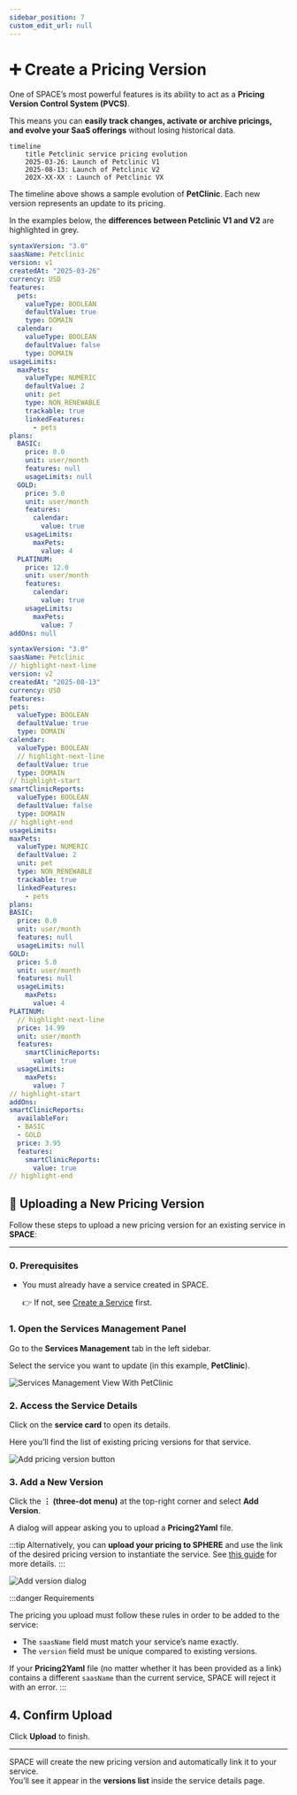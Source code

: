 ```yaml
---
sidebar_position: 7
custom_edit_url: null
---
```



# ➕ Create a Pricing Version

One of SPACE’s most powerful features is its ability to act as a **Pricing Version Control System (PVCS)**.  

This means you can **easily track changes, activate or archive pricings, and evolve your SaaS offerings** without losing historical data.

```mermaid
timeline
    title Petclinic service pricing evolution
    2025-03-26: Launch of Petclinic V1
    2025-08-13: Launch of Petclinic V2
    202X-XX-XX : Launch of Petclinic VX
```

The timeline above shows a sample evolution of **PetClinic**. Each new version represents an update to its pricing.

In the examples below, the **differences between Petclinic V1 and V2** are highlighted in grey.

<Tabs>
  <TabItem value="petclinic-v1" label="Petclinic V1">
  
  ```yaml
  syntaxVersion: "3.0"
  saasName: Petclinic
  version: v1
  createdAt: "2025-03-26"
  currency: USD
  features:
    pets:
      valueType: BOOLEAN
      defaultValue: true
      type: DOMAIN
    calendar:
      valueType: BOOLEAN
      defaultValue: false
      type: DOMAIN
  usageLimits:
    maxPets:
      valueType: NUMERIC
      defaultValue: 2
      unit: pet
      type: NON_RENEWABLE
      trackable: true
      linkedFeatures:
        - pets
  plans:
    BASIC:
      price: 0.0
      unit: user/month
      features: null
      usageLimits: null
    GOLD:
      price: 5.0
      unit: user/month
      features:
        calendar:
          value: true
      usageLimits:
        maxPets:
          value: 4
    PLATINUM:
      price: 12.0
      unit: user/month
      features:
        calendar:
          value: true
      usageLimits:
        maxPets:
          value: 7
  addOns: null
  ```
  </TabItem>

  <TabItem value="petclinic-v2" label="Petclinic V2">
  
  ```yaml
  syntaxVersion: "3.0"
saasName: Petclinic
// highlight-next-line
version: v2
createdAt: "2025-08-13"
currency: USD
features:
  pets:
    valueType: BOOLEAN
    defaultValue: true
    type: DOMAIN
  calendar:
    valueType: BOOLEAN
    // highlight-next-line
    defaultValue: true
    type: DOMAIN
// highlight-start
  smartClinicReports:
    valueType: BOOLEAN
    defaultValue: false
    type: DOMAIN
// highlight-end
usageLimits:
  maxPets:
    valueType: NUMERIC
    defaultValue: 2
    unit: pet
    type: NON_RENEWABLE
    trackable: true
    linkedFeatures:
      - pets
plans:
  BASIC:
    price: 0.0
    unit: user/month
    features: null
    usageLimits: null
  GOLD:
    price: 5.0
    unit: user/month
    features: null
    usageLimits:
      maxPets:
        value: 4
  PLATINUM:
    // highlight-next-line
    price: 14.99
    unit: user/month
    features:
      smartClinicReports:
        value: true
    usageLimits:
      maxPets:
        value: 7
// highlight-start
addOns:
  smartClinicReports:
    availableFor:
    - BASIC
    - GOLD
    price: 3.95
    features:
      smartClinicReports:
        value: true
// highlight-end
  ```
  </TabItem>
  </Tabs>

## 🚀 Uploading a New Pricing Version

Follow these steps to upload a new pricing version for an existing service in **SPACE**:

---

### 0. Prerequisites

- You must already have a service created in SPACE.  
  
  👉 If not, see [Create a Service](./create-service.md) first.

### 1. Open the Services Management Panel

Go to the **Services Management** tab in the left sidebar.  

Select the service you want to update (in this example, **PetClinic**).

![Services Management View With PetClinic](../../../static/img/space/user-guides/services-management-with-service.png)

### 2. Access the Service Details

Click on the **service card** to open its details.

Here you’ll find the list of existing pricing versions for that service.

![Add pricing version button](../../../static/img/space/user-guides/add-pricing-version.png)

### 3. Add a New Version

Click the **⋮ (three-dot menu)** at the top-right corner and select **Add Version**.

A dialog will appear asking you to upload a **Pricing2Yaml** file.

:::tip
Alternatively, you can **upload your pricing to SPHERE** and use the link of the desired pricing version to instantiate the service. See [this guide](../../sphere/user-guides/upload-pricing.md) for more details.
:::

![Add version dialog](../../../static/img/space/user-guides/add-new-version-dialog.png)

:::danger Requirements

The pricing you upload must follow these rules in order to be added to the service:

- The `saasName` field must match your service’s name exactly.
- The `version` field must be unique compared to existing versions.

If your **Pricing2Yaml** file (no matter whether it has been provided as a link) contains a different `saasName` than the current service, SPACE will reject it with an error.
:::

## 4. Confirm Upload

Click **Upload** to finish.  

---

SPACE will create the new pricing version and automatically link it to your service.  
You’ll see it appear in the **versions list** inside the service details page.
